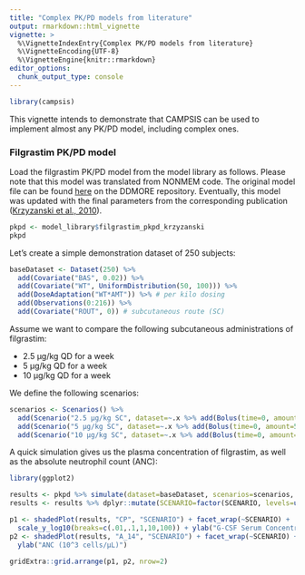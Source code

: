 ```yaml
---
title: "Complex PK/PD models from literature"
output: rmarkdown::html_vignette
vignette: >
  %\VignetteIndexEntry{Complex PK/PD models from literature}
  %\VignetteEncoding{UTF-8}
  %\VignetteEngine{knitr::rmarkdown}
editor_options: 
  chunk_output_type: console
---
```


```r
library(campsis)
```

This vignette intends to demonstrate that CAMPSIS can be used to implement almost any PK/PD model, including complex ones.

### Filgrastim PK/PD model

Load the filgrastim PK/PD model from the model library as follows. Please note that this model was translated from NONMEM code. The original model file can be found [here](http://repository.ddmore.eu/model/DDMODEL00000077) on the DDMORE repository. Eventually, this model was updated with the final parameters from the corresponding publication ([Krzyzanski et al., 2010](https://pubmed.ncbi.nlm.nih.gov/20881223/)).

```r
pkpd <- model_library$filgrastim_pkpd_krzyzanski
pkpd
```

Let's create a simple demonstration dataset of 250 subjects:

```r
baseDataset <- Dataset(250) %>% 
  add(Covariate("BAS", 0.02)) %>%
  add(Covariate("WT", UniformDistribution(50, 100))) %>%
  add(DoseAdaptation("WT*AMT")) %>% # per kilo dosing
  add(Observations(0:216)) %>%
  add(Covariate("ROUT", 0)) # subcutaneous route (SC)
```

Assume we want to compare the following subcutaneous administrations of filgrastim:

- 2.5 μg/kg QD for a week
- 5 μg/kg QD for a week
- 10 μg/kg QD for a week

We define the following scenarios:

```r
scenarios <- Scenarios() %>% 
  add(Scenario("2.5 μg/kg SC", dataset=~.x %>% add(Bolus(time=0, amount=2.5, compartment=1, ii=24, addl=6)))) %>%
  add(Scenario("5 μg/kg SC", dataset=~.x %>% add(Bolus(time=0, amount=5, compartment=1, ii=24, addl=6)))) %>%
  add(Scenario("10 μg/kg SC", dataset=~.x %>% add(Bolus(time=0, amount=10, compartment=1, ii=24, addl=6))))
```

A quick simulation gives us the plasma concentration of filgrastim, as well as the absolute neutrophil count (ANC):

```r
library(ggplot2)

results <- pkpd %>% simulate(dataset=baseDataset, scenarios=scenarios, seed=1)
results <- results %>% dplyr::mutate(SCENARIO=factor(SCENARIO, levels=unique(SCENARIO)))

p1 <- shadedPlot(results, "CP", "SCENARIO") + facet_wrap(~SCENARIO) +
  scale_y_log10(breaks=c(.01,.1,1,10,100)) + ylab("G-CSF Serum Concentration (ng/mL)")
p2 <- shadedPlot(results, "A_14", "SCENARIO") + facet_wrap(~SCENARIO) + 
  ylab("ANC (10^3 cells/μL)")

gridExtra::grid.arrange(p1, p2, nrow=2)
```

